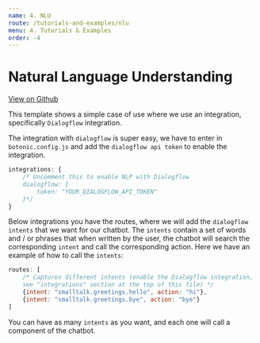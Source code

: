 ```yaml
---
name: 4. NLU
route: /tutorials-and-examples/nlu
menu: 4. Tutorials & Examples
order: -4
---
```


# Natural Language Understanding

[View on Github](https://github.com/hubtype/botonic/tree/master/templates/intent)

This template shows a simple case of use where we use an integration, specifically `Dialogflow` integration.

The integration with `dialogflow` is super easy, we have to enter in `botonic.config.js` and add the `dialogflow api token` to enable the integration.

```javascript
integrations: {
    /* Uncomment this to enable NLP with Dialogflow
    dialogflow: {
        token: "YOUR_DIALOGFLOW_API_TOKEN"
    }*/
}

```

Below integrations you have the routes, where we will add the `dialogflow intents` that we want for our chatbot. The `intents` contain a set of words and / or phrases that when written by the user, the chatbot will search the corresponding `intent` and call the corresponding action. Here we have an example of how to call the `intents`:

```javascript
routes: [
    /* Captures different intents (enable the Dialogflow integration,
    see "integrations" section at the top of this file) */
    {intent: "smalltalk.greetings.hello", action: "hi"},
    {intent: "smalltalk.greetings.bye", action: "bye"}
]
```

You can have as many `intents` as you want, and each one will call a component of the chatbot.
